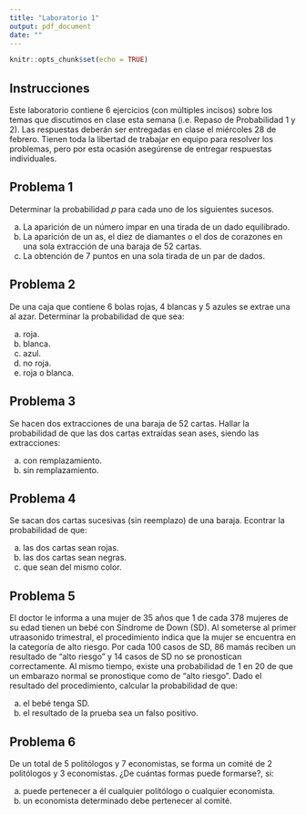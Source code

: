 ```yaml
---
title: "Laboratorio 1"
output: pdf_document
date: ""
---
```


```r
knitr::opts_chunk$set(echo = TRUE)
```

## Instrucciones

Este laboratorio contiene 6 ejercicios (con múltiples incisos) sobre los temas que discutimos en clase esta semana (i.e. Repaso de Probabilidad 1 y 2). Las respuestas deberán ser entregadas en clase el miércoles 28 de febrero. Tienen toda la libertad de trabajar en equipo para resolver los problemas, pero por esta ocasión asegúrense de entregar respuestas individuales. 


## Problema 1

Determinar la probabilidad *p* para cada uno de los siguientes sucesos. 

a) La aparición de un número impar en una tirada de un dado equilibrado. 
b) La aparición de un as, el diez de diamantes o el dos de corazones en una sola extracción de una baraja de 52 cartas. 
c) La obtención de 7 puntos en una sola tirada de un par de dados. 

## Problema 2

De una caja que contiene 6 bolas rojas, 4 blancas y 5 azules se extrae una al azar. Determinar la probabilidad de que sea:

a) roja.
b) blanca.
c) azul.
d) no roja.
e) roja o blanca. 

## Problema 3 

Se hacen dos extracciones de una baraja de 52 cartas. Hallar la probabilidad de que las dos cartas extraídas sean ases, siendo las extracciones:

a) con remplazamiento.
b) sin remplazamiento.

## Problema 4 

Se sacan dos cartas sucesivas (sin reemplazo) de una baraja. Econtrar la probabilidad de que:

a) las dos cartas sean rojas.
b) las dos cartas sean negras.
c) que sean del mismo color. 

## Problema 5

El doctor le informa a una mujer de 35 años que 1 de cada 378 mujeres de su edad tienen un bebé con Síndrome de Down (SD). Al someterse al primer utraasonido trimestral, el procedimiento indica que la mujer se encuentra en la categoría de alto riesgo. Por cada 100 casos de SD, 86 mamás reciben un resultado de "alto riesgo" y 14 casos de SD no se pronostican correctamente. Al mismo tiempo, existe una probabilidad de 1 en 20 de que un embarazo normal se pronostique como de "alto riesgo". Dado el resultado del procedimiento, calcular la probabilidad de que:

a) el bebé tenga SD. 
b) el resultado de la prueba sea un falso positivo. 

## Problema 6

De un total de 5 politólogos y 7 economistas, se forma un comité de 2 politólogos y 3 economistas. ¿De cuántas formas puede formarse?, si:

a) puede pertenecer a él cualquier politólogo o cualquier economista.
b) un economista determinado debe pertenecer al comité. 
